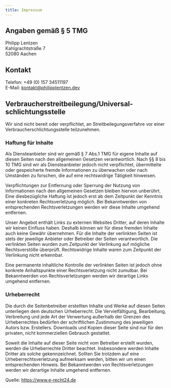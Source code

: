 ```yaml
---
title: Impressum
---
```


## Angaben gem&auml;&szlig; &sect; 5 TMG
Philipp Lentzen \
Kahlgrachtstraße 7 \
52080 Aachen

## Kontakt
Telefon: +49 (0) 157 34511197 \
E-Mail: kontakt@philipplentzen.dev

## Verbraucher&shy;streit&shy;beilegung/Universal&shy;schlichtungs&shy;stelle
Wir sind nicht bereit oder verpflichtet, an Streitbeilegungsverfahre vor einer Verbraucherschlichtungsstelle teilzunehmen.

### Haftung f&uuml;r Inhalte
Als Diensteanbieter sind wir gem&auml;&szlig; &sect; 7 Abs.1 TMG f&uuml;r
eigene Inhalte auf diesen Seiten nach den allgemeinen Gesetzen verantwortlich.
Nach &sect;&sect; 8 bis 10 TMG sind wir als Diensteanbieter jedoch nicht
verpflichtet, &uuml;bermittelte oder gespeicherte fremde Informationen zu
&uuml;berwachen oder nach Umst&auml;nden zu forschen, die auf eine rechtswidrige
T&auml;tigkeit hinweisen.

Verpflichtungen zur Entfernung oder Sperrung der Nutzung von
Informationen nach den allgemeinen Gesetzen bleiben hiervon
unber&uuml;hrt. Eine diesbez&uuml;gliche Haftung ist jedoch erst ab dem
Zeitpunkt der Kenntnis einer konkreten Rechtsverletzung m&ouml;glich.
Bei Bekanntwerden von entsprechenden Rechtsverletzungen werden wir diese
Inhalte umgehend entfernen.

Unser Angebot enth&auml;lt Links zu externen Websites Dritter, auf deren
Inhalte wir keinen Einfluss haben. Deshalb k&ouml;nnen wir f&uuml;r
diese fremden Inhalte auch keine Gew&auml;hr &uuml;bernehmen. F&uuml;r
die Inhalte der verlinkten Seiten ist stets der jeweilige Anbieter oder
Betreiber der Seiten verantwortlich. Die verlinkten Seiten wurden zum
Zeitpunkt der Verlinkung auf m&ouml;gliche Rechtsverst&ouml;&szlig;e
&uuml;berpr&uuml;ft. Rechtswidrige Inhalte waren zum Zeitpunkt der
Verlinkung nicht erkennbar.

Eine permanente inhaltliche Kontrolle der verlinkten Seiten ist jedoch
ohne konkrete Anhaltspunkte einer Rechtsverletzung nicht zumutbar. Bei
Bekanntwerden von Rechtsverletzungen werden wir derartige Links umgehend
entfernen.

### Urheberrecht
Die durch die Seitenbetreiber erstellten Inhalte und Werke auf diesen
Seiten unterliegen dem deutschen Urheberrecht. Die
Vervielf&auml;ltigung, Bearbeitung, Verbreitung und jede Art der
Verwertung au&szlig;erhalb der Grenzen des Urheberrechtes bed&uuml;rfen
der schriftlichen Zustimmung des jeweiligen Autors bzw. Erstellers.
Downloads und Kopien dieser Seite sind nur f&uuml;r den privaten, nicht
kommerziellen Gebrauch gestattet.

Soweit die Inhalte auf dieser Seite nicht vom Betreiber erstellt wurden,
werden die Urheberrechte Dritter beachtet. Insbesondere werden Inhalte
Dritter als solche gekennzeichnet. Sollten Sie trotzdem auf eine
Urheberrechtsverletzung aufmerksam werden, bitten wir um einen
entsprechenden Hinweis. Bei Bekanntwerden von Rechtsverletzungen werden
wir derartige Inhalte umgehend entfernen.

Quelle: https://www.e-recht24.de
